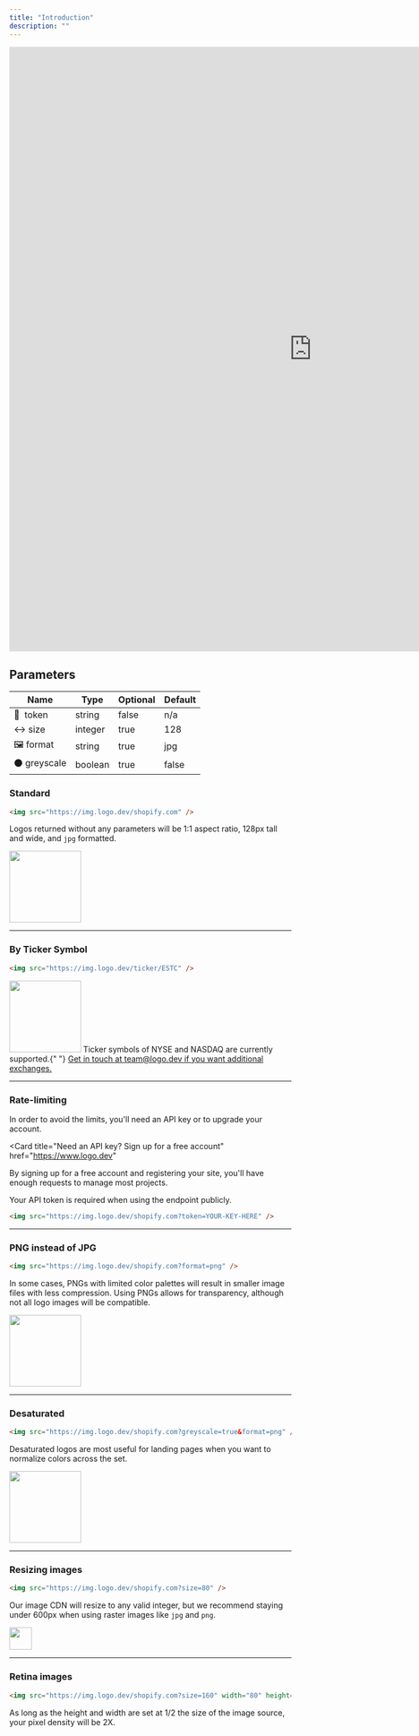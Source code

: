 ```yaml
---
title: "Introduction"
description: ""
---
```


<Frame caption="Logo.dev Demo">
  <iframe
    width="1080"
    height="1080"
    title="Logo.dev Demo"
    frameborder="0"
    src="https://www.logo.dev/demo"
  ></iframe>
</Frame>

## Parameters

| Name          | Type    | Optional | Default |
| ------------- | ------- | -------- | ------- |
| 🔑  token     | string  | false    | n/a     |
| ↔️ size       | integer | true     | 128     |
| 🖼️ format     | string  | true     | jpg     |
| ⚫️ greyscale | boolean | true     | false   |

### Standard

```html
<img src="https://img.logo.dev/shopify.com" />
```

Logos returned without any parameters will be 1:1 aspect ratio, 128px tall and wide, and `jpg` formatted.

<Frame caption="https://img.logo.dev/shopify.com">
  <img
    alt=""
    width="128"
    height="128"
    src="https://img.logo.dev/shopify.com?token=live_6a1a28fd-6420-4492-aeb0-b297461d9de2"
  />
</Frame>

---

### By Ticker Symbol

```html
<img src="https://img.logo.dev/ticker/ESTC" />
```

<Frame caption="https://img.logo.dev/ticker/ESTC">
  <img
    alt=""
    width="128"
    height="128"
    src="https://img.logo.dev/ticker/ESTC?token=live_6a1a28fd-6420-4492-aeb0-b297461d9de2"
  />
</Frame>

<Warning>
  Ticker symbols of NYSE and NASDAQ are currently supported.{" "}
  <a href="mailto:team@logo.dev">
    Get in touch at team@logo.dev if you want additional exchanges.
  </a>
</Warning>

---

### Rate-limiting

<Warning>
  In order to avoid the limits, you'll need an API key or to upgrade your
  account.
</Warning>

<Card
  title="Need an API key? Sign up for a free account"
  href="https://www.logo.dev"
>
  By signing up for a free account and registering your site, you'll have enough
  requests to manage most projects.
</Card>

Your API token is required when using the endpoint publicly.

```html
<img src="https://img.logo.dev/shopify.com?token=YOUR-KEY-HERE" />
```

---

### PNG instead of JPG

```html
<img src="https://img.logo.dev/shopify.com?format=png" />
```

In some cases, PNGs with limited color palettes will result in smaller image files with less compression. Using PNGs allows for transparency, although not all logo images will be compatible.

<Frame caption="https://img.logo.dev/shopify.com?format=png">
  <img
    alt=""
    width="128"
    height="128"
    src="https://img.logo.dev/shopify.com?token=live_6a1a28fd-6420-4492-aeb0-b297461d9de2&size=256&format=png"
  />
</Frame>

---

### Desaturated

```html
<img src="https://img.logo.dev/shopify.com?greyscale=true&format=png" />
```

Desaturated logos are most useful for landing pages when you want to normalize colors across the set.

<Frame caption="https://img.logo.dev/shopify.com?greyscale=true">
  <img
    alt=""
    width="128"
    height="128"
    src="https://img.logo.dev/shopify.com?token=live_6a1a28fd-6420-4492-aeb0-b297461d9de2&greyscale=true"
  />
</Frame>

---

### Resizing images

```html
<img src="https://img.logo.dev/shopify.com?size=80" />
```

Our image CDN will resize to any valid integer, but we recommend staying under 600px when using raster images like `jpg` and `png`.

<Frame caption="https://img.logo.dev/shopify.com?size=80">
  <img
    alt=""
    width="40"
    height="40"
    src="https://img.logo.dev/shopify.com?token=live_6a1a28fd-6420-4492-aeb0-b297461d9de2&size=80&format=png"
  />
</Frame>

---

### Retina images

```html
<img src="https://img.logo.dev/shopify.com?size=160" width="80" height="80" />
```

As long as the height and width are set at 1/2 the size of the image source, your pixel density will be 2X.
